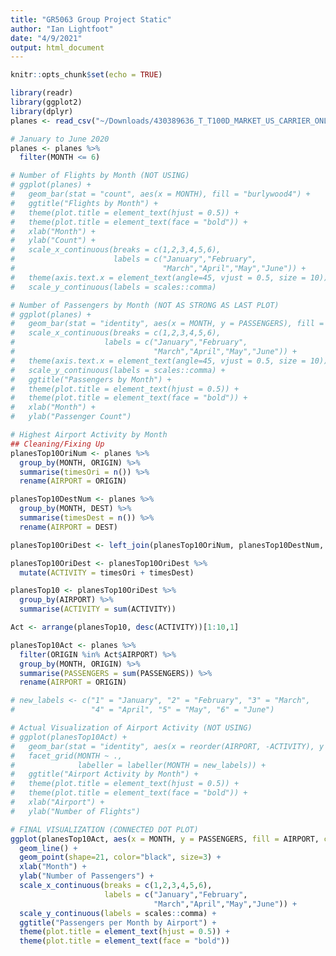 ```yaml
---
title: "GR5063 Group Project Static"
author: "Ian Lightfoot"
date: "4/9/2021"
output: html_document
---
```


```r
knitr::opts_chunk$set(echo = TRUE)
```

```r
library(readr)
library(ggplot2)
library(dplyr)
planes <- read_csv("~/Downloads/430389636_T_T100D_MARKET_US_CARRIER_ONLY.csv")
```

```r
# January to June 2020
planes <- planes %>%
  filter(MONTH <= 6)
```

```r
# Number of Flights by Month (NOT USING)
# ggplot(planes) +
#   geom_bar(stat = "count", aes(x = MONTH), fill = "burlywood4") +
#   ggtitle("Flights by Month") +
#   theme(plot.title = element_text(hjust = 0.5)) +
#   theme(plot.title = element_text(face = "bold")) +
#   xlab("Month") +
#   ylab("Count") +
#   scale_x_continuous(breaks = c(1,2,3,4,5,6),
#                      labels = c("January","February",
#                                 "March","April","May","June")) +
#   theme(axis.text.x = element_text(angle=45, vjust = 0.5, size = 10)) +
#   scale_y_continuous(labels = scales::comma)
```

```r
# Number of Passengers by Month (NOT AS STRONG AS LAST PLOT)
# ggplot(planes) +
#   geom_bar(stat = "identity", aes(x = MONTH, y = PASSENGERS), fill = "burlywood4") +
#   scale_x_continuous(breaks = c(1,2,3,4,5,6),
#                    labels = c("January","February",
#                               "March","April","May","June")) +
#   theme(axis.text.x = element_text(angle=45, vjust = 0.5, size = 10)) +
#   scale_y_continuous(labels = scales::comma) +
#   ggtitle("Passengers by Month") +
#   theme(plot.title = element_text(hjust = 0.5)) +
#   theme(plot.title = element_text(face = "bold")) +
#   xlab("Month") +
#   ylab("Passenger Count")
```

```r
# Highest Airport Activity by Month
## Cleaning/Fixing Up
planesTop10OriNum <- planes %>%
  group_by(MONTH, ORIGIN) %>%
  summarise(timesOri = n()) %>%
  rename(AIRPORT = ORIGIN)

planesTop10DestNum <- planes %>%
  group_by(MONTH, DEST) %>%
  summarise(timesDest = n()) %>%
  rename(AIRPORT = DEST)

planesTop10OriDest <- left_join(planesTop10OriNum, planesTop10DestNum, by = c("AIRPORT", "MONTH"))

planesTop10OriDest <- planesTop10OriDest %>%
  mutate(ACTIVITY = timesOri + timesDest)

planesTop10 <- planesTop10OriDest %>%
  group_by(AIRPORT) %>%
  summarise(ACTIVITY = sum(ACTIVITY))

Act <- arrange(planesTop10, desc(ACTIVITY))[1:10,1]

planesTop10Act <- planes %>%
  filter(ORIGIN %in% Act$AIRPORT) %>%
  group_by(MONTH, ORIGIN) %>%
  summarise(PASSENGERS = sum(PASSENGERS)) %>%
  rename(AIRPORT = ORIGIN)

# new_labels <- c("1" = "January", "2" = "February", "3" = "March",
#                 "4" = "April", "5" = "May", "6" = "June")
```

```r
# Actual Visualization of Airport Activity (NOT USING)
# ggplot(planesTop10Act) +
#   geom_bar(stat = "identity", aes(x = reorder(AIRPORT, -ACTIVITY), y = ACTIVITY), fill = c("burlywood4")) +
#   facet_grid(MONTH ~ .,
#              labeller = labeller(MONTH = new_labels)) +
#   ggtitle("Airport Activity by Month") +
#   theme(plot.title = element_text(hjust = 0.5)) +
#   theme(plot.title = element_text(face = "bold")) +
#   xlab("Airport") +
#   ylab("Number of Flights")
```

```r
# FINAL VISUALIZATION (CONNECTED DOT PLOT)
ggplot(planesTop10Act, aes(x = MONTH, y = PASSENGERS, fill = AIRPORT, color = AIRPORT)) +
  geom_line() +
  geom_point(shape=21, color="black", size=3) +
  xlab("Month") +
  ylab("Number of Passengers") +
  scale_x_continuous(breaks = c(1,2,3,4,5,6),
                     labels = c("January","February",
                                "March","April","May","June")) +
  scale_y_continuous(labels = scales::comma) +
  ggtitle("Passengers per Month by Airport") +
  theme(plot.title = element_text(hjust = 0.5)) +
  theme(plot.title = element_text(face = "bold"))
```
